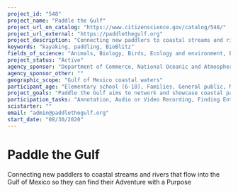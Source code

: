 ```yaml
---
project_id: "548"
project_name: "Paddle the Gulf"
project_url_on_catalog: "https://www.citizenscience.gov/catalog/548/"
project_url_external: "https://paddlethegulf.org"
project_description: "Connecting new paddlers to coastal streams and rivers that flow into the Gulf of Mexico so they can find their Adventure with a Purpose"
keywords: "kayaking, paddling, BioBlitz"
fields_of_science: "Animals, Biology, Birds, Ecology and environment, Education, Nature and outdoors, Ocean/water and marine"
project_status: "Active"
agency_sponsor: "Department of Commerce, National Oceanic and Atmospheric Administration (NOAA)"
agency_sponsor_other: ""
geographic_scope: "Gulf of Mexico coastal waters"
participant_age: "Elementary school (6-10), Families, General public, Middle school (11-13), Youth/teen (up to 17)"
project_goals: "Paddle the Gulf aims to network and showcase coastal paddle trails, also known as blueways, throughout the five US Gulf of Mexico States (Texas, Louisiana, Mississippi, Alabama and Florida), thereby enhancing public awareness and promoting stewardship of coastal resources."
participation_tasks: "Annotation, Audio or Video Recording, Finding Entities, Geolocation, Identification, Learning, Observation, Photography"
scistarter: ""
email: "admin@paddlethegulf.org"
start_date: "08/30/2020"
---
```


# Paddle the Gulf

Connecting new paddlers to coastal streams and rivers that flow into the Gulf of Mexico so they can find their Adventure with a Purpose
